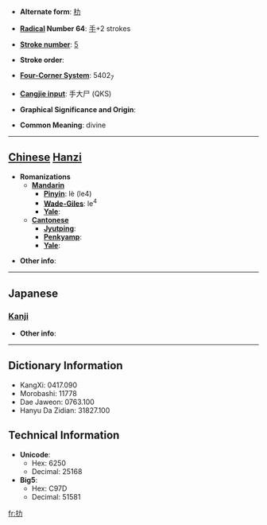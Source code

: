 * '''Alternate form''': [[朸]]

* '''[[Wiktionary:Chinese radical index| Radical]] Number 64''': [[Wiktionary:Chinese radical index 手|手]]+2 strokes

* '''[[Wiktionary:Chinese total strokes index|Stroke number]]''': [[Wiktionary:Chinese total strokes index 5|5]]

* '''Stroke order''': 

* '''[[Wiktionary:Chinese four corner index|Four-Corner System]]''': 5402<sub>7</sub>

* '''[[Wiktionary:Chinese Cangjie index|Cangjie input]]''': 手大尸 (QKS)

* '''Graphical Significance and Origin''': 

* '''Common Meaning''': divine

----

== [[Chinese]] [[Hanzi]] ==

* '''Romanizations'''
** '''[[Mandarin]]'''
*** '''[[Pinyin]]''': lè (le4)
*** '''[[Wade-Giles]]''': le<sup>4</sup>
*** '''[[Yale]]''': 
** '''[[Cantonese]]'''
*** '''[[Jyutping]]''':
*** '''[[Penkyamp]]''': 
*** '''[[Yale]]''': 

* '''Other info''': 

----

==Japanese==
===[[Kanji]]===
{{kanji|on readings=[[ろく]] (roku), [[りょく]] (ryoku), [[りき]] (riki)|kun readings=}}

* '''Other info''':  

----

== Dictionary Information ==

* KangXi: 0417.090
* Morobashi: 11778
* Dae Jaweon: 0763.100
* Hanyu Da Zidian: 31827.100

== Technical Information ==

* '''Unicode''':
** Hex: 6250
** Decimal: 25168
* '''Big5''':
** Hex: C97D
** Decimal: 51581

[[fr:扐]]